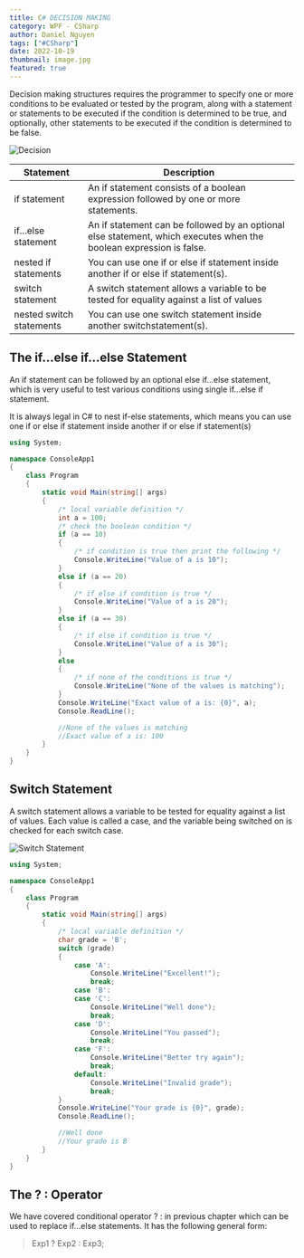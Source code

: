 ```yaml
---
title: C# DECISION MAKING  
category: WPF - CSharp
author: Daniel Nguyen
tags: ["#CSharp"]
date: 2022-10-19
thumbnail: image.jpg
featured: true
---
```


Decision making structures requires the programmer to specify one or more 
conditions to be evaluated or tested by the program, along with a statement or 
statements to be executed if the condition is determined to be true, and optionally, 
other statements to be executed if the condition is determined to be false.

![Decision](./1.png 'Decision')

| Statement               | Description                                                                            |
|------------------------|----------------------------------------------------------------------------------------|
| if statement              | An if statement consists of a boolean expression followed by one or more statements.    |
| if...else statement              | An if statement can be followed by an optional else statement, which executes when the boolean expression is false.    |
| nested if statements              | You can use one if or else if statement inside another if or else if statement(s).    |
| switch statement              | A switch statement allows a variable to be tested for equality against a list of values    |
| nested switch statements              | You can use one switch statement inside another switchstatement(s).    |

## The if...else if...else Statement

An if statement can be followed by an optional else if...else statement, which is very 
useful to test various conditions using single if...else if statement.

It is always legal in C# to nest if-else statements, which means you can use one if 
or else if statement inside another if or else if statement(s)

```c#
using System;

namespace ConsoleApp1
{
    class Program
    {
        static void Main(string[] args)
        {
            /* local variable definition */
            int a = 100;
            /* check the boolean condition */
            if (a == 10)
            {
                /* if condition is true then print the following */
                Console.WriteLine("Value of a is 10");
            }
            else if (a == 20)
            {
                /* if else if condition is true */
                Console.WriteLine("Value of a is 20");
            }
            else if (a == 30)
            {
                /* if else if condition is true */
                Console.WriteLine("Value of a is 30");
            }
            else
            {
                /* if none of the conditions is true */
                Console.WriteLine("None of the values is matching");
            }
            Console.WriteLine("Exact value of a is: {0}", a);
            Console.ReadLine();

            //None of the values is matching
            //Exact value of a is: 100
        }
    }
}
```

## Switch Statement

A switch statement allows a variable to be tested for equality against a list of values. 
Each value is called a case, and the variable being switched on is checked for 
each switch case.

![Switch Statement](./2.png 'Switch Statement')

```c#
using System;

namespace ConsoleApp1
{
    class Program
    {
        static void Main(string[] args)
        {
            /* local variable definition */
            char grade = 'B';
            switch (grade)
            {
                case 'A':
                    Console.WriteLine("Excellent!");
                    break;
                case 'B':
                case 'C':
                    Console.WriteLine("Well done");
                    break;
                case 'D':
                    Console.WriteLine("You passed");
                    break;
                case 'F':
                    Console.WriteLine("Better try again");
                    break;
                default:
                    Console.WriteLine("Invalid grade");
                    break;
            }
            Console.WriteLine("Your grade is {0}", grade);
            Console.ReadLine();

            //Well done
            //Your grade is B
        }
    }
}
```

## The ? : Operator

We have covered conditional operator ? : in previous chapter which can be used to 
replace if...else statements. It has the following general form:

> Exp1 ? Exp2 : Exp3;

